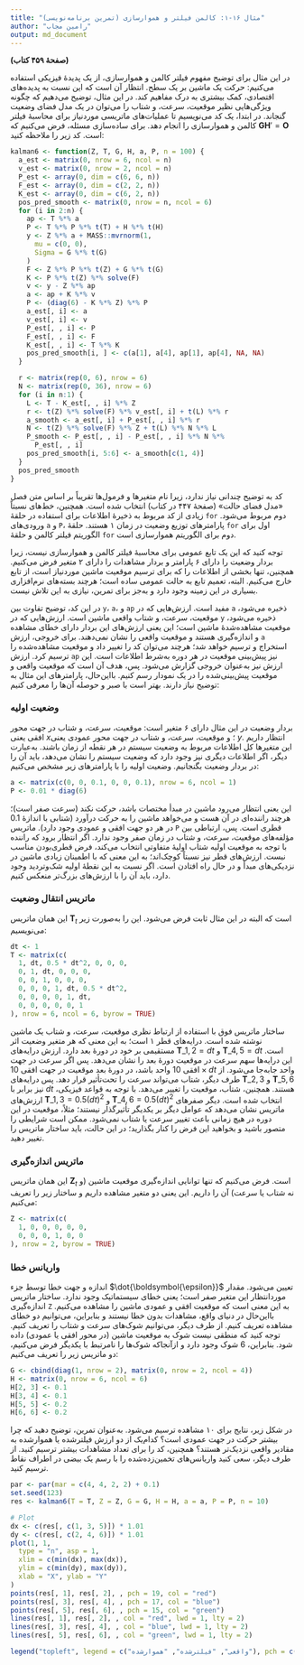 ```yaml
---
title: "مثال ۱۶-۱: کالمن فیلتر و هموارسازی (تمرین برنامه‌نویسی)"
author: "رامین مجاب"
output: md_document
---
```


**(صفحهٔ ۴۵۹ کتاب)**

در این مثال برای توضیح  مفهوم فیلتر کالمن و هموارسازی، از یک پدیدهٔ فیزیکی استفاده می‌کنیم: حرکت یک ماشین بر یک سطح. انتظار آن است که این  نسبت به پدیده‌های اقتصادی، کمک بیشتری به درک مفاهیم کند. در این مثال، توضیح می‌دهیم که چگونه ویژگی‌هایی نظیر موقعیت، سرعت، و شتاب را می‌توان در  یک مدل فضای وضعیت گنجاند.  در ابتدا، یک کد می‌نویسیم تا عملیات‌های ماتریسی موردنیاز برای محاسبهٔ فیلتر کالمن و هموارسازی را انجام دهد. برای ساده‌سازی مسئله، فرض می‌کنیم که $\mathbf{G}\mathbf{H}'=\mathbf{O}$ است. کد زیر را ملاحظه کنید:

```r
kalman6 <- function(Z, T, G, H, a, P, n = 100) {
  a_est <- matrix(0, nrow = 6, ncol = n)
  v_est <- matrix(0, nrow = 2, ncol = n)
  P_est <- array(0, dim = c(6, 6, n))
  F_est <- array(0, dim = c(2, 2, n))
  K_est <- array(0, dim = c(6, 2, n))
  pos_pred_smooth <- matrix(0, nrow = n, ncol = 6)
  for (i in 2:n) {
    ap <- T %*% a
    P <- T %*% P %*% t(T) + H %*% t(H)
    y <- Z %*% a + MASS::mvrnorm(1,
      mu = c(0, 0),
      Sigma = G %*% t(G)
    )
    F <- Z %*% P %*% t(Z) + G %*% t(G)
    K <- P %*% t(Z) %*% solve(F)
    v <- y - Z %*% ap
    a <- ap + K %*% v
    P <- (diag(6) - K %*% Z) %*% P
    a_est[, i] <- a
    v_est[, i] <- v
    P_est[, , i] <- P
    F_est[, , i] <- F
    K_est[, , i] <- T %*% K
    pos_pred_smooth[i, ] <- c(a[1], a[4], ap[1], ap[4], NA, NA)
  }

  r <- matrix(rep(0, 6), nrow = 6)
  N <- matrix(rep(0, 36), nrow = 6)
  for (i in n:1) {
    L <- T - K_est[, , i] %*% Z
    r <- t(Z) %*% solve(F) %*% v_est[, i] + t(L) %*% r
    a_smooth <- a_est[, i] + P_est[, , i] %*% r
    N <- t(Z) %*% solve(F) %*% Z + t(L) %*% N %*% L
    P_smooth <- P_est[, , i] - P_est[, , i] %*% N %*%
      P_est[, , i]
    pos_pred_smooth[i, 5:6] <- a_smooth[c(1, 4)]
  }
  pos_pred_smooth
}
```
کد  به توضیح چندانی نیاز ندارد، زیرا نام متغیرها و فرمول‌ها تقریباً بر اساس متن فصل «مدل فضای حالت» (صفحهٔ ۴۴۷ در کتاب)  انتخاب شده است. همچنین، خط‌های نسبتاً زیادی از کد مربوط به ذخیرهٔ اطلاعات برای استفاده در حلقهٔ `for` دوم مربوط می‌شود. ورودی‌های `a`  و `P`، پارامترهای توزیع وضعیت در زمان ۱ هستند. حلقهٔ `for` اول برای الگوریتم فیلتر کالمن و حلقهٔ `for` دوم برای الگوریتم هموارسازی است. 

توجه کنید که این یک تابع عمومی برای محاسبهٔ فیلتر کالمن و هموارسازی نیست، زیرا بردار وضعیت را دارای ۶ پارامتر و بردار مشاهدات را دارای ۲ متغیر  فرض می‌کنیم. همچنین، تنها بخشی از اطلاعات را که برای ترسیم  موقعیت ماشین موردنیاز است، از تابع خارج می‌کنیم.  البته، تعمیم تابع به حالت عمومی ساده است؛ هرچند بسته‌های نرم‌افزاری بسیاری در این زمینه وجود دارد و به‌جز برای تمرین، نیازی به این تلاش نیست.

در این کد، توضیح تفاوت بین `y`، `a`،  و `ap` مفید است. ارزش‌هایی که در `a` ذخیره می‌شود، موقعیت، سرعت، و شتاب واقعی ماشین است. ارزش‌هایی که در `y` ذخیره می‌شود، موقعیت مشاهده‌شدهٔ ماشین است؛ این یعنی ارزش‌های این بردار دارای خطای مشاهده و اندازه‌گیری هستند و موقعیت واقعی را نشان نمی‌دهند.  برای خروجی، ارزش `a` استخراج و ترسیم خواهد شد؛ هرچند می‌توان کد را تغییر داد و موقعیت مشاهده‌شده را ترسیم کرد. ارزش `ap` نیز پیش‌بینی موقعیت در هر دوره به‌شرط اطلاعات است. این ارزش نیز به‌عنوان خروجی گزارش می‌شود. پس، هدف آن است که موقعیت واقعی و موقعیت پیش‌بینی‌شده را در یک نمودار رسم کنیم. بااین‌حال،  پارامترهای این مثال  به توضیح نیاز دارند. بهتر است با صبر و حوصله آن‌ها را معرفی کنیم:

 
### وضعیت اولیه
بردار وضعیت در این مثال دارای ۶ متغیر است: موقعیت، سرعت، و شتاب در جهت محور افقی یعنی $x$؛ و موقعیت، سرعت، و شتاب در جهت محور عمودی یعنی $y$. انتظار داریم این متغیرها کل اطلاعات مربوط به وضعیت سیستم در هر نقطه از زمان باشند. به‌عبارت دیگر، اگر اطلاعات دیگری نیز وجود دارد که وضعیت سیستم را نشان می‌دهد، باید آن را در بردار وضعیت بگنجانیم. وضعیت اولیه را با پارامترهای زیر مشخص می‌کنیم:
```r
a <- matrix(c(0, 0, 0.1, 0, 0, 0.1), nrow = 6, ncol = 1)
P <- 0.01 * diag(6)
```
این یعنی انتظار می‌رود ماشین در مبدأ مختصات باشد، حرکت نکند (سرعت صفر است)؛ هرچند راننده‌ای در آن هست و می‌خواهد ماشین را به حرکت درآورد (شتابی با اندازهٔ $0.1$ در هر دو جهت افقی و عمودی وجود دارد). ماتریس `P` قطری است. پس، ارتباطی بین مؤلفه‌های موقعیت، سرعت، و شتاب در زمان صفر وجود ندارد. اگر انتظار برود که راننده با توجه به موقعیت اولیه شتاب اولیهٔ متفاوتی  انتخاب می‌کند، فرض قطری‌بودن مناسب نیست. ارزش‌های قطر نیز نسبتاً کوچک‌اند؛ به این معنی که با اطمینان زیادی ماشین در نزدیکی‌های   مبدأ و در حال راه افتادن است. اگر نسبت به این نقطهٔ اولیه شک‌وتردید وجود دارد، باید آن را با ارزش‌های بزرگ‌تر منعکس کنیم.


### ماتریس انتقال وضعیت
 این همان ماتریس $\mathbf{T}_t$ است که البته در این مثال ثابت فرض می‌شود. این را به‌صورت زیر می‌نویسیم:
```r
dt <- 1
T <- matrix(c(
  1, dt, 0.5 * dt^2, 0, 0, 0,
  0, 1, dt, 0, 0, 0,
  0, 0, 1, 0, 0, 0,
  0, 0, 0, 1, dt, 0.5 * dt^2,
  0, 0, 0, 0, 1, dt,
  0, 0, 0, 0, 0, 1
), nrow = 6, ncol = 6, byrow = TRUE)
```
ساختار ماتریس فوق با استفاده از ارتباط نظری موقعیت، سرعت، و شتاب یک ماشین نوشته شده است. درایه‌های قطر ۱ است؛ به این معنی که هر متغیر وضعیت اثر مستقیمی بر خود در دورهٔ بعد دارد. ارزش درایه‌های $\mathbf{T}\_{1,2}=dt$ و $\mathbf{T}\_{4,5}=dt$ است. این درایه‌ها سهم سرعت در موقعیت دورهٔ بعد را نشان می‌دهد. پس اگر سرعت در جهت افقی 10 واحد باشد، در دورهٔ بعد موقعیت در جهت افقی $10\times dt$  واحد جابه‌جا می‌شود. از طرف دیگر، شتاب می‌تواند سرعت را تحت‌تأثیر قرار دهد. پس درایه‌های $\mathbf{T}\_{2,3}$ و $\mathbf{T}\_{5,6}$ نیز برابر با $dt$ هستند. همچنین، شتاب،  موقعیت را تغییر می‌دهد. با توجه به قواعد فیزیکی، ارزش‌های $\mathbf{T}\_{1,3}=0.5(dt)^2$ و $\mathbf{T}\_{4,6}=0.5(dt)^2$ انتخاب شده است. دیگر صفرهای ماتریس نشان می‌دهد که عوامل دیگر بر یکدیگر تأثیرگذار نیستند؛ مثلاً، موقعیت در این دوره در هیچ زمانی باعث تغییر سرعت یا شتاب نمی‌شود. ممکن است شرایطی را متصور باشید و بخواهید این فرض را کنار بگذارید؛ در این حالت، باید ساختار ماتریس را تغییر دهید.

### ماتریس اندازه‌گیری
 این همان ماتریس $\mathbf{Z}_t$ است. فرض می‌کنیم که تنها توانایی اندازه‌گیری موقعیت ماشین (و نه شتاب یا سرعت) آن را داریم. این یعنی دو متغیر مشاهده داریم و ساختار زیر را تعریف می‌کنیم:
```r
Z <- matrix(c(
  1, 0, 0, 0, 0, 0,
  0, 0, 0, 1, 0, 0
), nrow = 2, byrow = TRUE)
```

### واریانس خطا
 اندازه و جهت خطا توسط جزء $\dot{\boldsymbol{\epsilon}}$ تعیین می‌شود. مقدار موردانتظار این متغیر صفر است؛ یعنی خطای  سیستماتیک وجود ندارد. ساختار ماتریس اندازه‌گیری `Z` به این معنی است که موقعیت افقی و عمودی ماشین را مشاهده می‌کنیم. بااین‌حال در دنیای واقع، مشاهدات  بدون خطا نیستند و بنابراین، می‌توانیم دو خطای مشاهده تعریف کنیم. از طرف دیگر، می‌توانیم شوک‌های سرعت و شتاب را تعریف کنیم. توجه کنید که منطقی نیست شوک به موقعیت ماشین (در محور افقی یا عمودی) داده شود. بنابراین، 6 شوک وجود دارد و ازآنجاکه شوک‌ها را نامرتبط با یکدیگر فرض می‌کنیم، دو ماتریس زیر را تعریف می‌کنیم:
```r
G <- cbind(diag(1, nrow = 2), matrix(0, nrow = 2, ncol = 4))
H <- matrix(0, nrow = 6, ncol = 6)
H[2, 3] <- 0.1
H[3, 4] <- 0.1
H[5, 5] <- 0.2
H[6, 6] <- 0.2
```

در شکل زیر، نتایج برای ۱۰ مشاهده ترسیم می‌شود. به‌عنوان تمرین، توضیح دهید که چرا بیشتر حرکت در جهت عمودی است؟ کدام‌یک از دو ارزش فیلترشده یا هموارشده به مقادیر واقعی نزدیک‌تر هستند؟ همچنین، کد را برای تعداد مشاهدات بیشتر ترسیم کنید. از طرف دیگر، سعی کنید واریانس‌های تخمین‌زده‌شده را با رسم  یک بیضی در اطراف نقاط ترسیم کنید.

```r
par <- par(mar = c(4, 4, 2, 2) + 0.1)
set.seed(123)
res <- kalman6(T = T, Z = Z, G = G, H = H, a = a, P = P, n = 10)

# Plot
dx <- c(res[, c(1, 3, 5)]) * 1.01
dy <- c(res[, c(2, 4, 6)]) * 1.01
plot(1, 1,
  type = "n", asp = 1,
  xlim = c(min(dx), max(dx)),
  ylim = c(min(dy), max(dy)),
  xlab = "X", ylab = "Y"
)
points(res[, 1], res[, 2], , pch = 19, col = "red")
points(res[, 3], res[, 4], , pch = 17, col = "blue")
points(res[, 5], res[, 6], , pch = 15, col = "green")
lines(res[, 1], res[, 2], , col = "red", lwd = 1, lty = 2)
lines(res[, 3], res[, 4], , col = "blue", lwd = 1, lty = 2)
lines(res[, 5], res[, 6], , col = "green", lwd = 1, lty = 2)

legend("topleft", legend = c("واقعی", "فیلترشده", "هموارشده"), pch = c(19, 17, 15), col = c("red", "blue", "green"))
```
